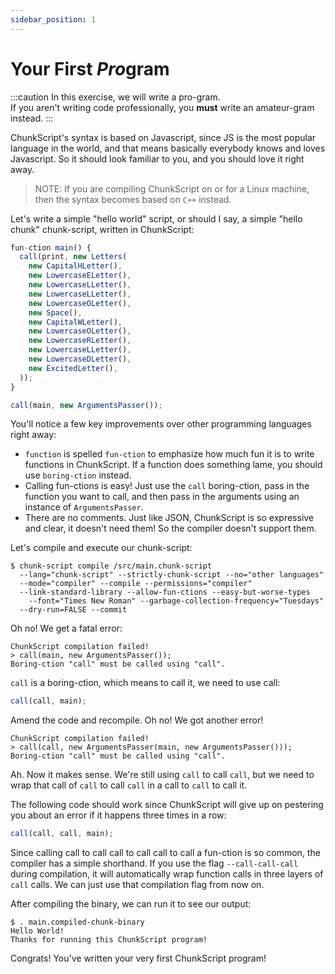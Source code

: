 ```yaml
---
sidebar_position: 1
---
```


# Your First *Pro*gram

:::caution
In this exercise, we will write a pro-gram.<br />
If you aren't writing code professionally, you **must** write an amateur-gram instead.
:::

ChunkScript's syntax is based on Javascript, since JS is the most popular language in the world, and that means basically everybody knows and loves Javascript. So it should look familiar to you, and you should love it right away.

> NOTE: If you are compiling ChunkScript on or for a Linux machine, then the syntax becomes based on `C++` instead.

Let's write a simple "hello world" script, or should I say, a simple "hello chunk" chunk-script, written in ChunkScript:

```typescript
fun-ction main() {
  call(print, new Letters(
    new CapitalHLetter(),
    new LowercaseELetter(),
    new LowercaseLLetter(),
    new LowercaseLLetter(),
    new LowercaseOLetter(),
    new Space(),
    new CapitalWLetter(),
    new LowercaseOLetter(),
    new LowercaseRLetter(),
    new LowercaseLLetter(),
    new LowercaseDLetter(),
    new ExcitedLetter(),
  ));
}

call(main, new ArgumentsPasser());
```

You'll notice a few key improvements over other programming languages right away:

- `function` is spelled `fun-ction` to emphasize how much fun it is to write functions in ChunkScript. If a function does something lame, you should use `boring-ction` instead.
- Calling fun-ctions is easy! Just use the `call` boring-ction, pass in the function you want to call, and then pass in the arguments using an instance of `ArgumentsPasser`.
- There are no comments. Just like JSON, ChunkScript is so expressive and clear, it doesn't need them! So the compiler doesn't support them.

Let's compile and execute our chunk-script:

```shell
$ chunk-script compile /src/main.chunk-script
  --lang="chunk-script" --strictly-chunk-script --no="other languages"
  --mode="compiler" --compile --permissions="compiler"
  --link-standard-library --allow-fun-ctions --easy-but-worse-types
	--font="Times New Roman" --garbage-collection-frequency="Tuesdays"
  --dry-run=FALSE --commit
```

Oh no! We get a fatal error:

```
ChunkScript compilation failed!
> call(main, new ArgumentsPasser());
Boring-ction "call" must be called using "call".
```

`call` is a boring-ction, which means to call it, we need to use call:

```typescript
call(call, main);
```

Amend the code and recompile. Oh no! We got another error!

```
ChunkScript compilation failed!
> call(call, new ArgumentsPasser(main, new ArgumentsPasser()));
Boring-ction "call" must be called using "call".
```

Ah. Now it makes sense. We're still using `call` to call `call`, but we need to wrap that call of `call` to call `call` in a call to `call` to call it.

The following code should work since ChunkScript will give up on pestering you about an error if it happens three times in a row:

```typescript
call(call, call, main);
```

Since calling call to call call to call call to call a fun-ction is so common,
the compiler has a simple shorthand.
If you use the flag `--call-call-call` during compilation,
it will automatically wrap function calls in three layers of `call` calls.
We can just use that compilation flag from now on.

After compiling the binary, we can run it to see our output:

```
$ . main.compiled-chunk-binary
Hello World!
Thanks for running this ChunkScript program!
```

Congrats! You've written your very first ChunkScript program!
